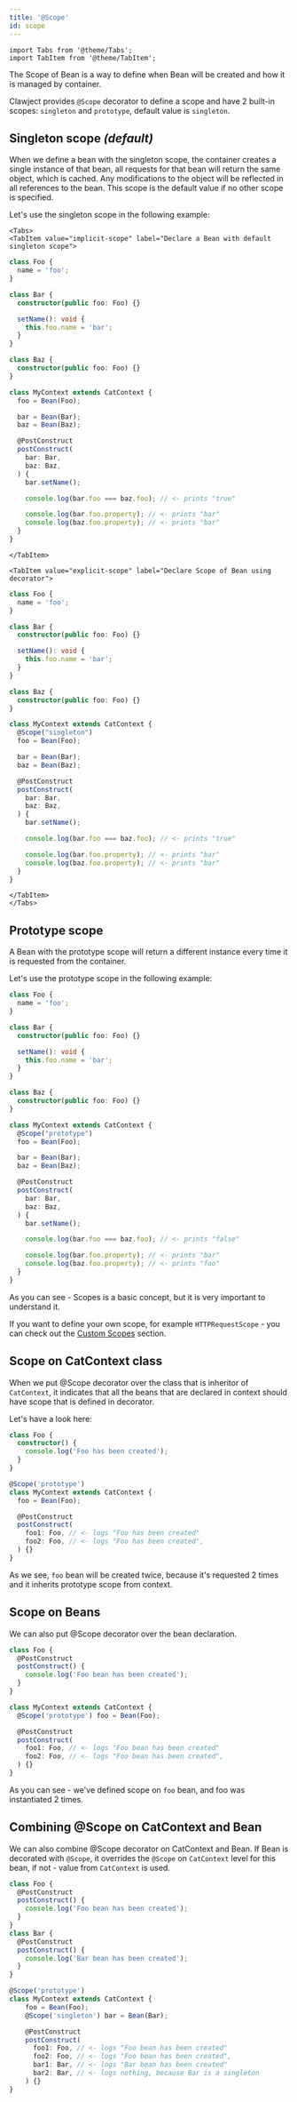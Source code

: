 ```yaml
---
title: '@Scope'
id: scope
---
```




```mdx-code-block
import Tabs from '@theme/Tabs';
import TabItem from '@theme/TabItem';
```

The Scope of Bean is a way to define when Bean will be created and how it is managed by container.

Clawject provides `@Scope` decorator to define a scope and have 2 built-in scopes:
`singleton` and `prototype`, default value is `singleton`.

## Singleton scope *(default)*

When we define a bean with the singleton scope, the container creates a single instance of that bean,
all requests for that bean will return the same object, which is cached.
Any modifications to the object will be reflected in all references to the bean.
This scope is the default value if no other scope is specified.

Let's use the singleton scope in the following example:

```mdx-code-block
<Tabs>
<TabItem value="implicit-scope" label="Declare a Bean with default singleton scope">
```

```ts
class Foo {
  name = 'foo';
}

class Bar {
  constructor(public foo: Foo) {}

  setName(): void {
    this.foo.name = 'bar';
  }
}

class Baz {
  constructor(public foo: Foo) {}
}

class MyContext extends CatContext {
  foo = Bean(Foo);

  bar = Bean(Bar);
  baz = Bean(Baz);

  @PostConstruct
  postConstruct(
    bar: Bar,
    baz: Baz,
  ) {
    bar.setName();

    console.log(bar.foo === baz.foo); // <- prints "true"

    console.log(bar.foo.property); // <- prints "bar"
    console.log(baz.foo.property); // <- prints "bar"
  }
}
```

```mdx-code-block
</TabItem>

<TabItem value="explicit-scope" label="Declare Scope of Bean using decorator">
```

```ts
class Foo {
  name = 'foo';
}

class Bar {
  constructor(public foo: Foo) {}

  setName(): void {
    this.foo.name = 'bar';
  }
}

class Baz {
  constructor(public foo: Foo) {}
}

class MyContext extends CatContext {
  @Scope("singleton")
  foo = Bean(Foo);

  bar = Bean(Bar);
  baz = Bean(Baz);

  @PostConstruct
  postConstruct(
    bar: Bar,
    baz: Baz,
  ) {
    bar.setName();

    console.log(bar.foo === baz.foo); // <- prints "true"

    console.log(bar.foo.property); // <- prints "bar"
    console.log(baz.foo.property); // <- prints "bar"
  }
}
```

```mdx-code-block
</TabItem>
</Tabs>
```

## Prototype scope

A Bean with the prototype scope will return a different instance every time it is requested from the container.

Let's use the prototype scope in the following example:

```ts
class Foo {
  name = 'foo';
}

class Bar {
  constructor(public foo: Foo) {}

  setName(): void {
    this.foo.name = 'bar';
  }
}

class Baz {
  constructor(public foo: Foo) {}
}

class MyContext extends CatContext {
  @Scope("prototype")
  foo = Bean(Foo);

  bar = Bean(Bar);
  baz = Bean(Baz);

  @PostConstruct
  postConstruct(
    bar: Bar,
    baz: Baz,
  ) {
    bar.setName();

    console.log(bar.foo === baz.foo); // <- prints "false"

    console.log(bar.foo.property); // <- prints "bar"
    console.log(baz.foo.property); // <- prints "foo"
  }
}
```

As you can see - Scopes is a basic concept, but it is very important to understand it.

If you want to define your own scope, for example `HTTPRequestScope` - you can check out the [Custom Scopes](../05-advanced-concepts/02-custom-scopes.mdx) section.

## Scope on CatContext class

When we put @Scope decorator over the class that is inheritor of `CatContext`,
it indicates that all the beans that are declared in context should have scope that is defined in decorator.

Let's have a look here:

```ts
class Foo {
  constructor() {
    console.log('Foo has been created');
  }
}

@Scope('prototype')
class MyContext extends CatContext {
  foo = Bean(Foo);

  @PostConstruct
  postConstruct(
    foo1: Foo, // <- logs "Foo has been created"
    foo2: Foo, // <- logs "Foo has been created",
  ) {}
}
```

As we see, `foo` bean will be created twice,
because it's requested 2 times and it inherits prototype scope from context.

## Scope on Beans

We can also put @Scope decorator over the bean declaration.

```ts
class Foo {
  @PostConstruct
  postConstruct() {
    console.log('Foo bean has been created');
  }
}

class MyContext extends CatContext {
  @Scope('prototype') foo = Bean(Foo);

  @PostConstruct
  postConstruct(
    foo1: Foo, // <- logs "Foo bean has been created"
    foo2: Foo, // <- logs "Foo bean has been created",
  ) {}
}
```

As you can see - we've defined scope on `foo` bean, and foo was instantiated 2 times.

## Combining @Scope on CatContext and Bean

We can also combine @Scope decorator on CatContext and Bean.
If Bean is decorated with `@Scope`, it overrides the `@Scope` on `CatContext` level for this bean,
if not - value from `CatContext` is used.

```ts
class Foo {
  @PostConstruct
  postConstruct() {
    console.log('Foo bean has been created');
  }
}
class Bar {
  @PostConstruct
  postConstruct() {
    console.log('Bar bean has been created');
  }
}

@Scope('prototype')
class MyContext extends CatContext {
    foo = Bean(Foo);
    @Scope('singleton') bar = Bean(Bar);

    @PostConstruct
    postConstruct(
      foo1: Foo, // <- logs "Foo bean has been created"
      foo2: Foo, // <- logs "Foo bean has been created",
      bar1: Bar, // <- logs "Bar bean has been created"
      bar2: Bar, // <- logs nothing, because Bar is a singleton
    ) {}
}
```
